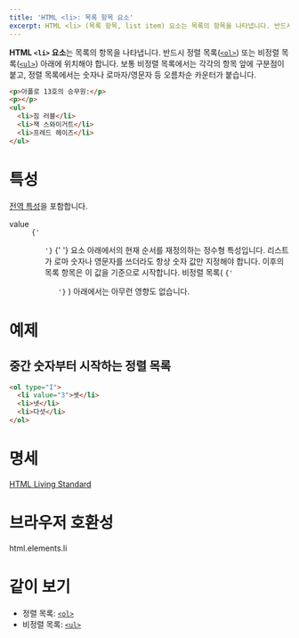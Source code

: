 ```yaml
---
title: 'HTML <li>: 목록 항목 요소'
excerpt: HTML <li> (목록 항목, list item) 요소는 목록의 항목을 나타냅니다. 반드시 정렬 목록 또는 비정렬 목록 아래에 위치해야 합니다.
---
```


**HTML `<li>` 요소**는 목록의 항목을 나타냅니다. 반드시 정렬 목록([`<ol>`](./ol)) 또는 비정렬 목록([`<ul>`](./ul)) 아래에 위치해야 합니다. 보통 비정렬 목록에서는 각각의 항목 앞에 구분점이 붙고, 정렬 목록에서는 숫자나 로마자/영문자 등 오름차순 카운터가 붙습니다.

<HTMLDemo height={120}>

```html
<p>아폴로 13호의 승무원:</p>
<p></p>
<ul>
  <li>짐 러블</li>
  <li>잭 스와이거트</li>
  <li>프레드 헤이즈</li>
</ul>
```

</HTMLDemo>

# 특성

[전역 특성](/docs/Web/HTML/Global_attributes)을 포함합니다.

<dl>
  <Term>value</Term>
  <dd>
    <Anchor href="./ol">
      <code>{'<ol>'}</code>
    </Anchor>{' '}
    요소 아래에서의 현재 순서를 재정의하는 정수형 특성입니다. 리스트가 로마 숫자나 영문자를 쓰더라도 항상 숫자 값만
    지정해야 합니다. 이후의 목록 항목은 이 값을 기준으로 시작합니다. 비정렬 목록(
    <Anchor href="./ul">
      <code>{'<ul>'}</code>
    </Anchor>) 아래에서는 아무런 영향도 없습니다.
  </dd>
</dl>

# 예제

## 중간 숫자부터 시작하는 정렬 목록

```html
<ol type="I">
  <li value="3">셋</li>
  <li>넷</li>
  <li>다섯</li>
</ol>
```

# 명세

[HTML Living Standard](https://html.spec.whatwg.org/multipage/semantics.html#the-li-element)

# 브라우저 호환성

<BrowserCompat>html.elements.li</BrowserCompat>

# 같이 보기

- 정렬 목록: [`<ol>`](./ol)
- 비정렬 목록: [`<ul>`](./ul)
